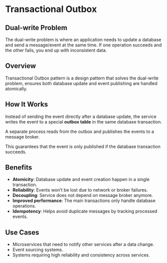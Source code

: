 # Transactional Outbox

## Dual-write Problem

The dual-write problem is where an application needs to update a database and send a message/event at the same time. If one operation succeeds and the other fails, you end up with inconsistent data.


## Overview

Transactional Outbox pattern is a design pattern that solves the dual-write problem, ensures both database update and event publishing are handled atomically.


## How It Works

Instead of sending the event directly after a database update, the service writes the event to a special **outbox table** in the same database transaction.

A separate process reads from the outbox and publishes the events to a message broker.

This guarantees that the event is only published if the database transaction succeeds.


## Benefits

- **Atomicity**: Database update and event creation happen in a single transaction.
- **Reliability**: Events won’t be lost due to network or broker failures.
- **Decoupling**: Service does not depend on message broker anymore.
- **Improved performance**: The main transactions only handle database operations.
- **Idempotency**: Helps avoid duplicate messages by tracking processed events.


## Use Cases

- Microservices that need to notify other services after a data change.
- Event sourcing systems.
- Systems requiring high reliability and consistency across services.
